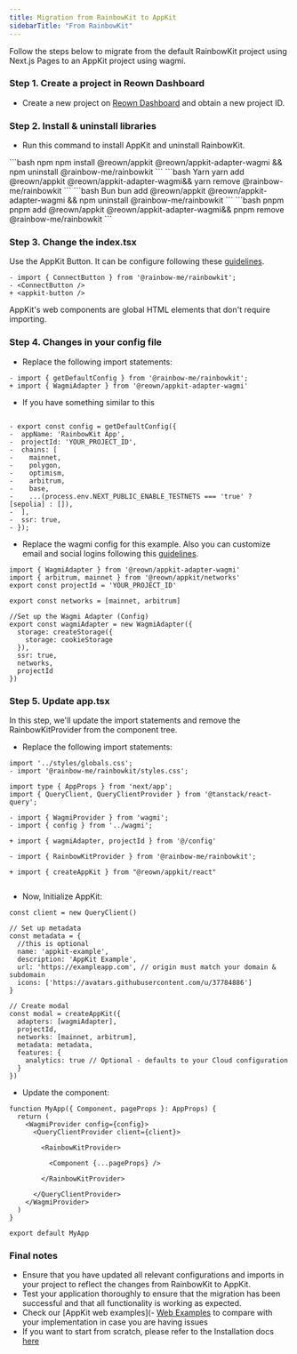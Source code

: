 ```yaml
---
title: Migration from RainbowKit to AppKit
sidebarTitle: "From RainbowKit"
---
```



Follow the steps below to migrate from the default RainbowKit project using Next.js Pages to an AppKit project using wagmi.

### Step 1. Create a project in Reown Dashboard

- Create a new project on [Reown Dashboard](https://dashboard.reown.com) and obtain a new project ID.

### Step 2. Install & uninstall libraries

- Run this command to install AppKit and uninstall RainbowKit.
<CodeGroup>
```bash npm
npm install @reown/appkit @reown/appkit-adapter-wagmi && npm uninstall @rainbow-me/rainbowkit
```
```bash Yarn
yarn add @reown/appkit @reown/appkit-adapter-wagmi&& yarn remove @rainbow-me/rainbowkit
```
```bash Bun
bun add @reown/appkit @reown/appkit-adapter-wagmi && npm uninstall @rainbow-me/rainbowkit
```
```bash pnpm
pnpm add @reown/appkit @reown/appkit-adapter-wagmi&& pnpm remove @rainbow-me/rainbowkit
```
</CodeGroup>

### Step 3. Change the index.tsx

Use the AppKit Button. It can be configure following these [guidelines](https://docs.walletconnect.com/appkit/react-native/core/components#w3mbutton-).

```tsx {3}
- import { ConnectButton } from '@rainbow-me/rainbowkit';
- <ConnectButton />
+ <appkit-button />
```

<Info>
AppKit's web components are global HTML elements that don't require importing.
</Info>

### Step 4. Changes in your config file

- Replace the following import statements:

```tsx {2}
- import { getDefaultConfig } from '@rainbow-me/rainbowkit';
+ import { WagmiAdapter } from '@reown/appkit-adapter-wagmi'

```

- If you have something similar to this

```tsx

- export const config = getDefaultConfig({
-  appName: 'RainbowKit App',
-  projectId: 'YOUR_PROJECT_ID',
-  chains: [
-    mainnet,
-    polygon,
-    optimism,
-    arbitrum,
-    base,
-    ...(process.env.NEXT_PUBLIC_ENABLE_TESTNETS === 'true' ? [sepolia] : []),
-  ],
-  ssr: true,
- });

```

- Replace the wagmi config for this example. Also you can customize email and social logins following this [guidelines](https://docs.walletconnect.com/appkit/react/onboarding/socials).

```tsx {1-15}
import { WagmiAdapter } from '@reown/appkit-adapter-wagmi'
import { arbitrum, mainnet } from '@reown/appkit/networks'
export const projectId = 'YOUR_PROJECT_ID'

export const networks = [mainnet, arbitrum]

//Set up the Wagmi Adapter (Config)
export const wagmiAdapter = new WagmiAdapter({
  storage: createStorage({
    storage: cookieStorage
  }),
  ssr: true,
  networks,
  projectId
})
```

### Step 5. Update app.tsx

In this step, we'll update the import statements and remove the RainbowKitProvider from the component tree.

- Replace the following import statements:

```tsx {10,14}
import '../styles/globals.css';
- import '@rainbow-me/rainbowkit/styles.css';

import type { AppProps } from 'next/app';
import { QueryClient, QueryClientProvider } from '@tanstack/react-query';

- import { WagmiProvider } from 'wagmi';
- import { config } from '../wagmi';

+ import { wagmiAdapter, projectId } from '@/config'

- import { RainbowKitProvider } from '@rainbow-me/rainbowkit';

+ import { createAppKit } from "@reown/appkit/react"


```

- Now, Initialize AppKit:

```tsx {3-10, 12-21}
const client = new QueryClient()

// Set up metadata
const metadata = {
  //this is optional
  name: 'appkit-example',
  description: 'AppKit Example',
  url: 'https://exampleapp.com', // origin must match your domain & subdomain
  icons: ['https://avatars.githubusercontent.com/u/37784886']
}

// Create modal
const modal = createAppKit({
  adapters: [wagmiAdapter],
  projectId,
  networks: [mainnet, arbitrum],
  metadata: metadata,
  features: {
    analytics: true // Optional - defaults to your Cloud configuration
  }
})

```

- Update the component:

```tsx
function MyApp({ Component, pageProps }: AppProps) {
  return (
    <WagmiProvider config={config}>
      <QueryClientProvider client={client}>
        
        <RainbowKitProvider>
          
          <Component {...pageProps} />
          
        </RainbowKitProvider>
        
      </QueryClientProvider>
    </WagmiProvider>
  )
}

export default MyApp
```

### Final notes

- Ensure that you have updated all relevant configurations and imports in your project to reflect the changes from RainbowKit to AppKit.
- Test your application thoroughly to ensure that the migration has been successful and that all functionality is working as expected.
- Check our [AppKit web examples](- [Web Examples](https://github.com/reown-com/appkit-web-examples) to compare with your implementation in case you are having issues
- If you want to start from scratch, please refer to the Installation docs [here](/appkit/overview)
